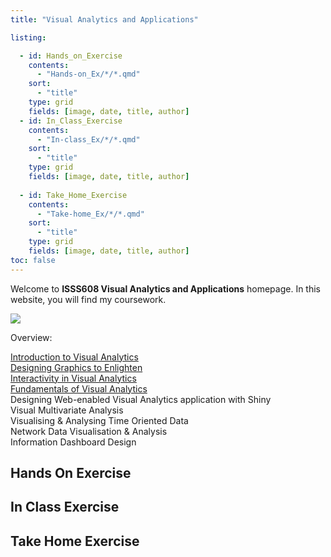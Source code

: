 ```yaml
---
title: "Visual Analytics and Applications"

listing: 

  - id: Hands_on_Exercise
    contents:
      - "Hands-on_Ex/*/*.qmd"
    sort:
      - "title"
    type: grid
    fields: [image, date, title, author]
  - id: In_Class_Exercise
    contents:
      - "In-class_Ex/*/*.qmd"
    sort:
      - "title"
    type: grid
    fields: [image, date, title, author]
  
  - id: Take_Home_Exercise
    contents:
      - "Take-home_Ex/*/*.qmd"
    sort:
      - "title"
    type: grid
    fields: [image, date, title, author]
toc: false
---
```


Welcome to **ISSS608 Visual Analytics and Applications** homepage. In this website, you will find my coursework.

![](images/clipboard-514459332.png)

Overview:

[Introduction to Visual Analytics](Hands-on_Ex/Hands-on_Ex01/Hands-on_Ex01.html)\
[Designing Graphics to Enlighten](Hands-on_Ex/Hands-on_Ex02/Hands-on_Ex02.html)\
[Interactivity in Visual Analytics](Hands-on_Ex/Hands-on_Ex03/Hands-on_Ex03_1.html)\
[Fundamentals of Visual Analytics](Hands-on_Ex/Hands-on_Ex04/Hands-on_Ex04_1.html)\
Designing Web-enabled Visual Analytics application with Shiny\
Visual Multivariate Analysis\
Visualising & Analysing Time Oriented Data\
Network Data Visualisation & Analysis\
Information Dashboard Design

::: content-container
::: listing-block
## Hands On Exercise

</a>

::: {#Hands_on_Exercise}
:::
:::
:::

::: content-container
::: listing-block
## In Class Exercise

</a>

::: {#In_Class_Exercise}
:::
:::
:::

::: content-container
::: listing-block
## Take Home Exercise

</a>

::: {#Take_Home_Exercise}
:::
:::
:::
